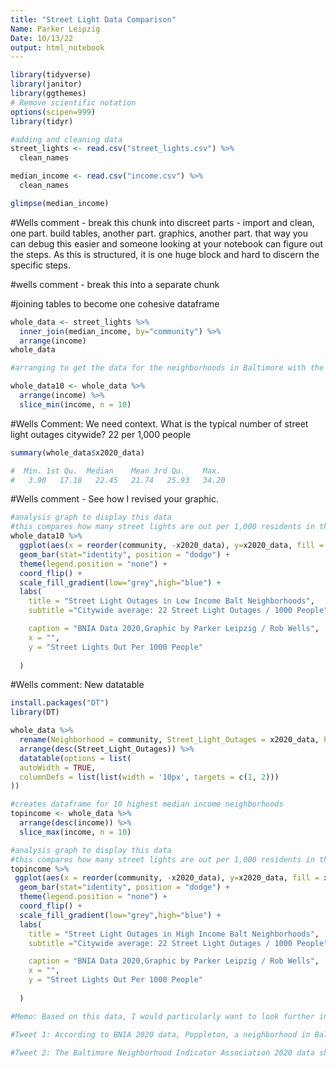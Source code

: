```yaml
---
title: "Street Light Data Comparison"
Name: Parker Leipzig
Date: 10/13/22
output: html_notebook
---
```


```r
library(tidyverse)
library(janitor)
library(ggthemes)
# Remove scientific notation
options(scipen=999)
library(tidyr)

```


```r
#adding and cleaning data
street_lights <- read.csv("street_lights.csv") %>% 
  clean_names

median_income <- read.csv("income.csv") %>% 
  clean_names

glimpse(median_income)

```

#Wells comment - break this chunk into discreet parts - import and clean, one part. build tables, another part. graphics, another part. that way you can debug this easier and someone looking at your notebook can figure out the steps. As this is structured, it is one huge block and hard to discern the specific steps.

#wells comment - break this into a separate chunk

#joining tables to become one cohesive dataframe

```r

whole_data <- street_lights %>% 
  inner_join(median_income, by="community") %>% 
  arrange(income)
whole_data

#arranging to get the data for the neighborhoods in Baltimore with the top 10 lowest median income

whole_data10 <- whole_data %>% 
  arrange(income) %>% 
  slice_min(income, n = 10)
```

#Wells Comment: We need context. What is the typical number of street light outages citywide? 22 per 1,000 people

```r
summary(whole_data$x2020_data)

#  Min. 1st Qu.  Median    Mean 3rd Qu.    Max. 
#   3.90   17.18   22.45   21.74   25.93   34.20 
```
#Wells comment - See how I revised your graphic.

```r
#analysis graph to display this data
#this compares how many street lights are out per 1,000 residents in the 10 neighborhoods with the lowest median incomes for 2020
whole_data10 %>% 
  ggplot(aes(x = reorder(community, -x2020_data), y=x2020_data, fill = x2020_data)) +
  geom_bar(stat="identity", position = "dodge") +
  theme(legend.position = "none") +
  coord_flip() +
  scale_fill_gradient(low="grey",high="blue") +
  labs(
    title = "Street Light Outages in Low Income Balt Neighborhoods",
    subtitle ="Citywide average: 22 Street Light Outages / 1000 People",

    caption = "BNIA Data 2020,Graphic by Parker Leipzig / Rob Wells",
    x = "",
    y = "Street Lights Out Per 1000 People"
    
  )

```

#Wells comment: New datatable 
```r
install.packages("DT")
library(DT)

whole_data %>% 
  rename(Neighborhood = community, Street_Light_Outages = x2020_data, Per_Capita_Income = income) %>% 
  arrange(desc(Street_Light_Outages)) %>% 
  datatable(options = list(
  autoWidth = TRUE,
  columnDefs = list(list(width = '10px', targets = c(1, 2)))
))


```


```r

#creates dataframe for 10 highest median income neighborhoods
topincome <- whole_data %>% 
  arrange(desc(income)) %>% 
  slice_max(income, n = 10)
```

```r
#analysis graph to display this data
#this compares how many street lights are out per 1,000 residents in the 10 neighborhoods with the highest median incomes for 2020
topincome %>% 
 ggplot(aes(x = reorder(community, -x2020_data), y=x2020_data, fill = x2020_data)) +
  geom_bar(stat="identity", position = "dodge") +
  theme(legend.position = "none") +
  coord_flip() +
  scale_fill_gradient(low="grey",high="blue") +
  labs(
    title = "Street Light Outages in High Income Balt Neighborhoods",
    subtitle ="Citywide average: 22 Street Light Outages / 1000 People",

    caption = "BNIA Data 2020,Graphic by Parker Leipzig / Rob Wells",
    x = "",
    y = "Street Lights Out Per 1000 People"
    
  )

```

```r
#Memo: Based on this data, I would particularly want to look further into the neighborhoods Southwest Baltimore, Greenmount East, and Poppleton/The Terraces/Hollins Market. Not only are these in the top ten lowest income neighborhoods in Baltimore according to BNIA 2020 data, but they are also the three neighborhoods with the most amount of street light outages per 1,000 residents, falling around 30 or more street lights outages per 1,000 residents. I would talk to the Department of Public Works and Transportation about why these areas have the most street light outages, if they have gotten any calls or complaints from residents and whether any solution will be introduced or not. I would also reach out to the councilmember for the districts that encompass these three neighborhoods, present my data and the findings and ask why these neighborhoods had such an inequality for a basic necessity like street lights that could help people get home safer. Most importantly, I would canvass the neighborhoods and see where the street light outages that are in these scarce neighborhoods are concentrated and ask residents if they think this is an issue or not. 

#Tweet 1: According to BNIA 2020 data, Poppleton, a neighborhood in Baltimore that earns a median of about $23,000 has about 28.1 street light outages per 1,000 residents. Poppleton natives, is this an important issue to you?

#Tweet 2: The Baltimore Neighborhood Indicator Association 2020 data shows that Baltimore neighborhoods with the lowest income are also the ones with the most amount of street light outages per 1,000 residents.


```

